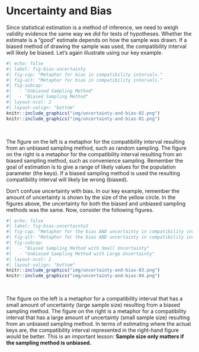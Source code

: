 # Uncertainty and Bias {-}

Since statistical estimation is a method of inference, we need to weigh validity evidence the same way we did for tests of hypotheses. Whether the estimate is a "good" estimate depends on how the sample was drawn. If a biased method of drawing the sample was used, the compatibility interval will likely be biased. Let's again illustrate using our key example.

```r
#| echo: false
#| label: fig-bias-uncertainty
#| fig-cap: "Metaphor for bias in compatibility intervals."
#| fig-alt: "Metaphor for bias in compatibility intervals."
#| fig-subcap: 
#|   - "Unbiased Sampling Method"
#|   - "Biased Sampling Method"
#| layout-ncol: 2
#| layout-valign: "bottom"
knitr::include_graphics("img/uncertainty-and-bias-02.png")
knitr::include_graphics("img/uncertainty-and-bias-01.png")
```

<br />

<!-- <div style="float: left; margin-right: 5px;"> -->
<!-- <img src="img/uncertainty-and-bias-02.png" width="45%" /> -->
<!-- <img src="img/uncertainty-and-bias-01.png" width="45%" /> -->
<!-- </div> -->

<!-- <div style="clear: both;"> -->

The figure on the left is a metaphor for the compatibility interval resulting from an unbiased sampling method, such as random sampling. The figure on the right is a metaphor for the compatibility interval resulting from an biased sampling method, such as convenience sampling. Remember the goal of estimation is to give a range of likely values for the population parameter (the keys). If a biased sampling method is used the resulting compatibility interval will likely be wrong (biased).

Don't confuse uncertainty with bias. In our key example, remember the amount of uncertainty is shown by the size of the yellow circle. In the figures above, the uncertainty for both the biased and unbiased sampling methods was the same. Now, consider the following figures.

```r
#| echo: false
#| label: fig-bias-uncertainty2
#| fig-cap: "Metaphor for the bias AND uncertainty in compatibility intervals."
#| fig-alt: "Metaphor for the bias AND uncertainty in compatibility intervals."
#| fig-subcap: 
#|   - "Biased Sampling Method with Small Uncertainty"
#|   - "Unbiased Sampling Method with Large Uncertainty"
#| layout-ncol: 2
#| layout-valign: "bottom"
knitr::include_graphics("img/uncertainty-and-bias-03.png")
knitr::include_graphics("img/uncertainty-and-bias-04.png")
```

<br />

<!-- <div style="float: left; margin-right: 5px;"> -->
<!-- <img src="img/uncertainty-and-bias-03.png" width="45%" /> -->
<!-- <img src="img/uncertainty-and-bias-04.png" width="45%" /> -->
<!-- </div> -->

The figure on the left is a metaphor for a compatibility interval that has a small amount of uncertainty (large sample size) resulting from a biased sampling method. The figure on the right is a metaphor for a compatibility interval that has a large amount of uncertainty (small sample size) resulting from an unbiased sampling method. In terms of estimating where the actual keys are, the compatibility interval represented in the right-hand figure would be better. This is an important lesson: **Sample size only matters if the sampling method is unbiased.**

<br />
